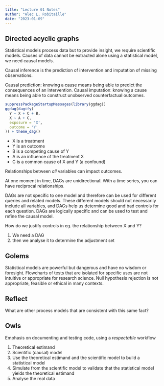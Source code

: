 ```yaml
---
title: "Lecture 01 Notes"
author: "Alec L. Robitaille"
date: "2023-01-09"
---
```



## Directed acyclic graphs

Statistical models process data but to provide insight, we require scientific
models. Causes of data cannot be extracted alone using a statistical model, we
need causal models.

Causal inference is the prediction of intervention and imputation of missing
observations.

Causal prediction: knowing a cause means being able to predict the consequences
of an intervention. Causal imputation: knowing a cause means being able to
construct unobserved counterfactual outcomes.


```r
suppressPackageStartupMessages(library(ggdag))
ggdag(dagify(
  Y ~ X + C + B,
  X ~ A + C,
  exposure = 'X',
  outcome = 'Y'
)) + theme_dag()
```

- X is a treatment
- Y is an outcome
- B is a competing cause of Y
- A is an influence of the treatment X
- C is a common cause of X and Y (a confound)

Relationships between *all* variables can impact outcomes. 


::: {.callout-note}
At one moment in time, DAGs are unidirectional. With a time series, 
you can have reciprocal relationships. 
:::


DAGs are not specific to one model and therefore can be used for different
queries and related models. These different models should not necessarily
include all variables, and DAGs help us determine good and bad controls
for each question. DAGs are logically specific and can be used to test and 
refine the causal model. 

::: {.callout-note}
How do we justify controls in eg. the relationship between X and Y?

1. We need a DAG
1. then we analyse it to determine the adjustment set
:::

## Golems

Statistical models are powerful but dangerous and have no wisdom or foresight. 
Flowcharts of tests that are isolated for specific uses are not intuitive or 
appropriate for research science. Null hypothesis rejection is not 
appropriate, feasible or ethical in many contexts. 

::: {.callout-tip}
## Reflect 

What are other process models that are consistent with this same fact?
:::


## Owls

Emphasis on documenting and testing code, using a *respectable* workflow

1. Theoretical estimand
1. Scientific (causal) model
1. Use the theoretical estimand and the scientific model to build a statistical
model
1. Simulate from the scientific model to validate that the statistical model 
yields the theoretical estimand
1. Analyse the real data
